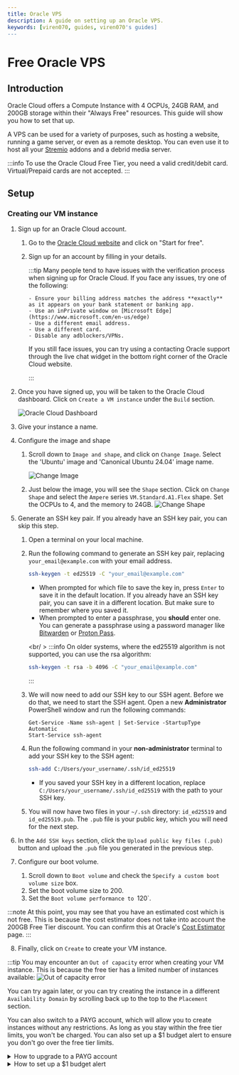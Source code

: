 ```yaml
---
title: Oracle VPS
description: A guide on setting up an Oracle VPS.
keywords: [viren070, guides, viren070's guides]
---
```


# Free Oracle VPS

## Introduction

Oracle Cloud offers a Compute Instance with 4 OCPUs, 24GB RAM, and 200GB storage within their "Always Free" resources.
This guide will show you how to set that up.

A VPS can be used for a variety of purposes, such as hosting a website, running a game server, or even as a remote desktop.
You can even use it to host all your [Stremio](/stremio/) addons and a debrid media server.

:::info
To use the Oracle Cloud Free Tier, you need a valid credit/debit card. Virtual/Prepaid cards are not accepted.
:::

## Setup

### Creating our VM instance

1.  Sign up for an Oracle Cloud account.

    1.  Go to the [Oracle Cloud website](https://www.oracle.com/cloud/free/) and click on "Start for free".
    2.  Sign up for an account by filling in your details.

        :::tip
        Many people tend to have issues with the verification process when
        signing up for Oracle Cloud. If you face any issues, try one of the
        following:

            - Ensure your billing address matches the address **exactly** as it appears on your bank statement or banking app.
            - Use an inPrivate window on [Microsoft Edge](https://www.microsoft.com/en-us/edge)
            - Use a different email address.
            - Use a different card.
            - Disable any adblockers/VPNs.

        If you still face issues, you can try using a contacting Oracle support
        through the live chat widget in the bottom right corner of the Oracle
        Cloud website.

        :::

2.  Once you have signed up, you will be taken to the Oracle Cloud dashboard. Click on `Create a VM instance` under the `Build` section.

    ![Oracle Cloud Dashboard](/img/oracle/dashboard.png)

3.  Give your instance a name.

4.  Configure the image and shape

    1. Scroll down to `Image and shape`, and click on `Change Image`. Select the 'Ubuntu' image and 'Canonical Ubuntu 24.04' image name.

       ![Change Image](/img/oracle/select_image.png)

    2. Just below the image, you will see the `Shape` section. Click on `Change Shape` and select the `Ampere` series `VM.Standard.A1.Flex` shape. Set the OCPUs to 4, and the memory to 24GB.
       ![Change Shape](/img/oracle/select_shape.png)

5.  Generate an SSH key pair. If you already have an SSH key pair, you can skip this step.

    1. Open a terminal on your local machine.
    2. Run the following command to generate an SSH key pair, replacing `your_email@example.com` with your email address.

       ```bash
       ssh-keygen -t ed25519 -C "your_email@example.com"
       ```

       - When prompted for which file to save the key in, press `Enter` to save it in the default location. If you already have an SSH key pair, you can save it in a different location. But make sure to remember where you saved it.
       - When prompted to enter a passphrase, you **should** enter one. You can generate a passphrase using a password manager like [Bitwarden](https://bitwarden.com/) or [Proton Pass](https://proton.me/pass).

       <br/ >
       :::info
       On older systems, where the ed25519 algorithm is not supported, you can use the rsa algorithm:

       ```bash
       ssh-keygen -t rsa -b 4096 -C "your_email@example.com"
       ```

       :::

    3. We will now need to add our SSH key to our SSH agent. Before we do that, we need to start the SSH agent. Open a new **Administrator** PowerShell window and run the following commands:
       ```
       Get-Service -Name ssh-agent | Set-Service -StartupType Automatic
       Start-Service ssh-agent
       ```
    4. Run the following command in your **non-administrator** terminal to add your SSH key to the SSH agent:

       ```bash
       ssh-add C:/Users/your_username/.ssh/id_ed25519
       ```

       - If you saved your SSH key in a different location, replace `C:/Users/your_username/.ssh/id_ed25519` with the path to your SSH key.

    5. You will now have two files in your `~/.ssh` directory: `id_ed25519` and `id_ed25519.pub`. The `.pub` file is your public key, which you will need for the next step.

6.  In the `Add SSH keys` section, click the `Upload public key files (.pub)` button and upload the `.pub` file you generated in the previous step.

7.  Configure our boot volume.

    1. Scroll down to `Boot volume` and check the `Specify a custom boot volume size` box.
    2. Set the boot volume size to 200.
    3. Set the `Boot volume performance to `120`.

:::note
At this point, you may see that you have an estimated cost which is not free. 
This is because the cost estimator does not take into account the 200GB Free Tier discount.
You can confirm this at Oracle's [Cost Estimator](https://www.oracle.com/uk/cloud/costestimator.html) page.
:::

8.  Finally, click on `Create` to create your VM instance.

:::tip
You may encounter an `Out of capacity` error when creating your VM instance. This is because the free tier has a limited number of instances available:
![Out of capacity error](/img/oracle/availability_error.png)

You can try again later, or you can try creating the instance in a different `Availability Domain` by scrolling back up to the top to the `Placement` section.

You can also switch to a PAYG account, which will allow you to create instances without any restrictions. As long as you stay within the free tier limits, you won't be charged.
You can also set up a $1 budget alert to ensure you don't go over the free tier limits.

  <details>
  <summary>How to upgrade to a PAYG account</summary>
  <div>

1. Go back to the Oracle Cloud dashboard.
2. Click on the hamburger menu in the top left corner and scroll down to `Billing and Cost Management`.
3. Under the `Billing` section, click on `Upgrade and Manage Payment`
4. Click on `Upgrade to Pay-As-You-Go` and follow the instructions.

It can take up to 24 hours for the upgrade to take effect. You will receive an email once the upgrade is complete.

  </div>
  </details>

  <details>
  <summary>How to set up a $1 budget alert</summary>
    <div>

      1. Go back to the Oracle Cloud dashboard.
      2. Click on the hamburger menu in the top left corner and scroll down to `Billing and Cost Management`.
      3. Under the `Cost Management` section, click on `Budgets`.
      4. Click on `Create Budget`.
      5. Use the following settings:
        - Budget Name: `dont_charge_me`
        - Budget Amount: `1`
        - Day of the month to begin budget processing: `1`
        - Threshold Metric: `Forecast Spend`
        - Threshhold Type: `Percentage of Budget`
        - Threshold: `1%`
        - Email Recipients: Your email address
        - Email message: `Your current usage exceeds Always Free resources. Please check your usage to avoid charges.`
      6. Click on `Create`.
     </div>
    </details>

  <details>
  <summary>How to check if my current usage is forecast to exceed the free tier limits</summary>
    <div>

      1. Go back to the Oracle Cloud dashboard.
      2. Click on the hamburger menu in the top left corner and scroll down to `Billing and Cost Management`.
      3. Under the `Cost Management` section, click on `Cost Analysis`.
      4. Check the `Show Forecast` box.
      5. Set the `End Date` to a future date, such as after a few months.
      6. Click on `Apply`.
      7. You will now see a forecast of your usage. There will be a graph showing your usage over time, and a table showing your usage by service.
      8. Ensure it is all 0.
    </div>

   </details>

:::

9. Your instance will now begin provisioning. This can take a few minutes. Once it is done, make your way to the dashboard of your instance. You should
   already be on the dashboard, but if you aren't, you can find it by clicking on the hamburger menu in the top left corner and scrolling down to `Compute` and then `Instances`.

### Connecting to our VPS

10. Copy the public IP address of your instance.

    ![Instance Dashboard](/img/oracle/instance_dashboard.png)

11. Open a terminal on your local machine and run the following command, replacing `your_ip` with the public IP address of your instance.

        ```bash
        ssh ubuntu@your_ip
        ```

        - If you are prompted to add the host to your list of known hosts, type `yes` and press `Enter`.
        - If you set a passphrase for your SSH key, you will be prompted to enter it. (You will not see any characters as you type, but it is being entered.)
          :::tip
          To avoid having to type the IP address every time you want to connect to your instance, you can create a Windows Terminal Profile.

          <details>
            <summary>How to create a Windows Terminal Profile</summary>
            <div>
                To do this:

                1.  Open Windows Terminal and click on the down arrow next to the tabs. Then, while holding down the `Shift` key, click on `Settings`.
                2.  This will open the `settings.json` file in your default text editor. It will look something like this:

                    ```json
                    {
                        "$help": ...,
                        "$schema":  ...,
                        "actions": ...,
                        ...
                        "profiles": {
                          "defaults": {},
                          "list": [
                            ...
                          ]
                        }
                    }
                    ```

                3.  Add the following profile to the `list` array in the `profiles` object, replacing `your_ip` with the public IP address of your instance:

                    ```json
                    {
                      "closeOnExit": "never",
                      "name": "Oracle VPS",
                      "commandline": "ssh ubuntu@your_ip",
                    },
                    ```
                    It should look something like this (the `...` represents other objects in the file, that are abstracted for brevity):
                    ```json
                    {
                        "$help": ...,
                        "$schema":  ...,
                        "actions": ...,
                        ...
                        "profiles": {
                          "defaults": {},
                          "list": [
                            {
                              "closeOnExit": "never",
                              "name": "Oracle VPS",
                              "commandline": "ssh ubuntu@your_ip",
                            },
                            ...
                          ]
                        }
                    }
                    ```
                4.  Save the file and close the text editor.
                5.  Close Windows Terminal and reopen it. When you click on the down arrow next to the tabs, you should see a new profile called `Oracle VPS`. Click on it to connect to your instance.

            </div>
          </details>
          :::

12. You are now connected to your VM instance. You can now install any software you need, set up a web server, or do anything
    else you need to do.

## Additional Information

### Opening ports

By default, all ports are closed on your Oracle VPS. You will need to open the ports you want to use.

1. Go to the dashboard of your instance.
2. Under `Primary VNIC`, click on the link next to `Subnet:`.
3. Under `Security Lists`, click on the `Default Security List for vcn-...`.
4. Click on `Add Ingress Rules`.
5. Fill in the following details:
   - `Source Type`: `CIDR`
   - `Source CIDR`: `0.0.0.0/0`
   - `IP Protocol`: `TCP`
   - `Source Port Range`: `All`
   - `Destination Port Range`: The port you want to open, such as `443` for HTTPS.
   - `Description`: A description of the rule, such as `Allow HTTPS traffic`.
6. Click on `Add Ingress Rules`, or `Another Ingress Rule` if you want to add more rules.

### Using SCP to transfer files

If you need to transfer files to and from your Oracle VPS, you can use SCP.

1. Open a terminal on your local machine.
2. Run the following command to transfer a file from your local machine to your Oracle VPS, replacing `your_ip` with the public IP address of your instance and `file.txt` with the file you want to transfer.

   ```bash
   scp file.txt ubuntu@your_ip:/path/to/destination
   ```

3. Run the following command to transfer a file from your Oracle VPS to your local machine, replacing `your_ip` with the public IP address of your instance and `/path/to/file.txt` with the path to the file you want to transfer.

   ```bash
   scp ubuntu@your_ip:/path/to/file.txt /path/to/destination
   ```

:::tip
Your user folder - the folder you are in when you first connect to your Oracle VPS - is located at `/home/ubuntu`. You can use the `~` symbol to represent your user folder, so `/home/ubuntu` is the same as `~`.
e.g., `scp file.txt ubuntu@your_ip:~/file.txt` will transfer `file.txt` to your user folder on your Oracle VPS.
:::
